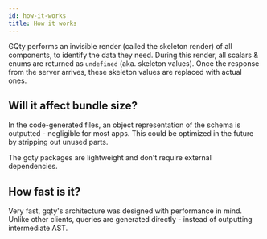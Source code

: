 ```yaml
---
id: how-it-works
title: How it works
---
```


GQty performs an invisible render (called the skeleton render) of all components, to identify the data they need. During this render, all scalars & enums are returned as `undefined` (aka. skeleton values).
Once the response from the server arrives, these skeleton values are replaced with actual ones.

## Will it affect bundle size?

In the code-generated files, an object representation of the schema is outputted - negligible for most apps. This could be optimized in the future by stripping out unused parts.

The gqty packages are lightweight and don't require external dependencies.

## How fast is it?

Very fast, gqty's architecture was designed with performance in mind. Unlike other clients, queries are generated directly - instead of outputting intermediate AST.
